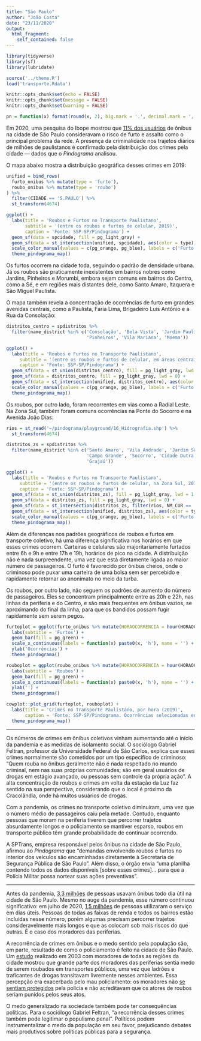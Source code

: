 ```yaml
---
title: "São Paulo"
author: "João Costa"
date: "23/11/2020"
output:
  html_fragment:
    self_contained: false
---
```


```r
library(tidyverse)
library(sf)
library(lubridate)

source('../theme.R')
load('transporte.Rdata')

knitr::opts_chunk$set(echo = FALSE)
knitr::opts_chunk$set(message = FALSE)
knitr::opts_chunk$set(warning = FALSE)

pn = function(x) format(round(x, 2), big.mark = '.', decimal.mark = ',', nsmall = 0, digits = 2)
```

Em 2020, uma pesquisa do Ibope mostrou que [11% dos
usuários](https://www.mobilize.org.br/midias/pesquisas/viver-em-sao-paulo-mobilidade-urbana-na-cidade.pdf)
de ônibus na cidade de São Paulo consideravam o risco de furto e assalto como o
principal problema da rede. A presença da criminalidade nos trajetos diários de
milhões de paulistanos é confirmado pela distribuição dos crimes pela cidade —
dados que o _Pindograma_ analisou.

O mapa abaixo mostra a distribuição geográfica desses crimes em 2019:

```r
unified = bind_rows(
  furto_onibus %>% mutate(type = 'furto'),
  roubo_onibus %>% mutate(type = 'roubo')
) %>%
  filter(CIDADE == 'S.PAULO') %>%
  st_transform(4674)

ggplot() +
  labs(title = 'Roubos e Furtos no Transporte Paulistano',
       subtitle = '(entre os roubos e furtos de celular, 2019)',
       caption = 'Fonte: SSP-SP/Pindograma') +
  geom_sf(data = spcidade, fill = pg_light_gray) +
  geom_sf(data = st_intersection(unified, spcidade), aes(color = type), size = .7) +
  scale_color_manual(values = c(pg_orange, pg_blue), labels = c('Furto', 'Roubo')) +
  theme_pindograma_map()
```

Os furtos ocorrem na cidade toda, seguindo o padrão de densidade urbana. Já os
roubos são praticamente inexistentes em bairros nobres como Jardins, Pinheiros e
Morumbi, embora sejam comuns em bairros do Centro, como a Sé, e em regiões mais
distantes dele, como Santo Amaro, Itaquera e São Miguel Paulista.

O mapa também revela a concentração de ocorrências de furto em grandes avenidas
centrais, como a Paulista, Faria Lima, Brigadeiro Luís Antônio e a Rua da
Consolação:

```r
distritos_centro = spdistritos %>%
  filter(name_district %in% c('Consolação', 'Bela Vista', 'Jardim Paulista',
                              'Pinheiros', 'Vila Mariana', 'Moema'))

ggplot() +
  labs(title = 'Roubos e Furtos no Transporte Paulistano',
     subtitle = '(entre os roubos e furtos de celular, em áreas centrais, 2019)',
     caption = 'Fonte: SSP-SP/Pindograma') +
  geom_sf(data = st_union(distritos_centro), fill = pg_light_gray, lwd = 1.3) +
  geom_sf(data = distritos_centro, fill = pg_light_gray, lwd = 0) +
  geom_sf(data = st_intersection(unified, distritos_centro), aes(color = type), size = .7) +
  scale_color_manual(values = c(pg_orange, pg_blue), labels = c('Furto', 'Roubo')) +
  theme_pindograma_map()
```

Os roubos, por outro lado, foram recorrentes em vias como a Radial Leste. Na
Zona Sul, também foram comuns ocorrências na Ponte do Socorro e na
Avenida João Dias:

```r
rios = st_read('~/pindograma/playground/16_Hidrografia.shp') %>%
  st_transform(4674)

distritos_zs = spdistritos %>%
  filter(name_district %in% c('Santo Amaro', 'Vila Andrade', 'Jardim São Luís',
                              'Campo Grande', 'Socorro', 'Cidade Dutra',
                              'Grajaú'))

ggplot() +
  labs(title = 'Roubos e Furtos no Transporte Paulistano',
     subtitle = '(entre os roubos e furtos de celular, na Zona Sul, 2019)',
     caption = 'Fonte: SSP-SP/Pindograma') +
  geom_sf(data = st_union(distritos_zs), fill = pg_light_gray, lwd = 1.3) +
  geom_sf(data = distritos_zs, fill = pg_light_gray, lwd = 0) +
  geom_sf(data = st_intersection(distritos_zs, filter(rios, NM_CUR == 'Rio Pinheiros')), color = pg_blue) +
  geom_sf(data = st_intersection(unified, distritos_zs), aes(color = type), size = .7) +
  scale_color_manual(values = c(pg_orange, pg_blue), labels = c('Furto', 'Roubo')) +
  theme_pindograma_map()
```

Além de diferenças nos padrões geográficos de roubos e furtos em transporte
coletivo, há uma diferença significativa nos horários em que esses crimes
ocorrem. Carteiras e celulares são majoritariamente furtados entre 6h e 9h e
entre 17h e 19h, horários de pico na cidade. A distribuição não é nada
surpreendente, uma vez que está diretamente ligada ao maior número de
passageiros. O furto é favorecido por ônibus cheios, onde o criminoso pode puxar
uma carteira de uma bolsa sem ser percebido e rapidamente retornar ao anonimato
no meio da turba.

Os roubos, por outro lado, não seguem os padrões de aumento do número de
passageiros. Eles se concentram principalmente entre as 20h e 22h, nas linhas
da periferia e do Centro, e são mais frequentes em ônibus vazios, se aproximando
do final da linha, para que os bandidos possam fugir rapidamente sem serem
pegos.

```r
furtoplot = ggplot(furto_onibus %>% mutate(HORAOCORRENCIA = hour(HORAOCORRENCIA)), aes(x = HORAOCORRENCIA)) +
  labs(subtitle = 'Furtos') +
  geom_bar(fill = pg_green) +
  scale_x_continuous(labels = function(x) paste0(x, 'h'), name = '') +
  ylab('Ocorrências') +
  theme_pindograma()

rouboplot = ggplot(roubo_onibus %>% mutate(HORAOCORRENCIA = hour(HORAOCORRENCIA)), aes(x = HORAOCORRENCIA)) +
  labs(subtitle = 'Roubos') +
  geom_bar(fill = pg_green) +
  scale_x_continuous(labels = function(x) paste0(x, 'h'), name = '') +
  ylab('') +
  theme_pindograma()

cowplot::plot_grid(furtoplot, rouboplot) +
  labs(title = 'Crimes no Transporte Paulistano, por hora (2019)',
       caption = 'Fonte: SSP-SP/Pindograma. Ocorrências selecionadas entre roubos e furtos de celular.') +
  theme_pindograma_map()
```

---

Os números de crimes em ônibus coletivos vinham aumentando até o início da
pandemia e as medidas de isolamento social. O sociólogo Gabriel Feltran,
professor da Universidade Federal de São Carlos, explica que esses crimes
normalmente são cometidos por um tipo específico de criminoso: "Quem rouba no
ônibus geralmente não é nada respeitado no mundo criminal, nem nas suas próprias
comunidades; são em geral usuários de drogas em estágio avançado, ou pessoas sem
controle da própria ação". A alta concentração de roubos e crimes em volta da
estação da Luz faz sentido na sua perspectiva, considerando que o local é
próximo da Cracolândia, onde há muitos usuários de drogas.

Com a pandemia, os crimes no transporte coletivo diminuíram, uma vez que o
número médio de passageiros caiu pela metade. Contudo, enquanto pessoas que moram
na periferia tiverem que percorrer trajetos absurdamente longos e o policiamento
se mantiver esparso, roubos em transporte público têm grande probabilidade de
continuar ocorrendo.

A SPTrans, empresa responsável pelos ônibus na cidade de São Paulo, afirmou ao
_Pindograma_ que "demandas envolvendo roubos e furtos no interior dos veículos
são encaminhadas diretamente à Secretaria de Segurança Pública de São Paulo".
Além disso, o órgão envia "uma planilha contendo todos os dados disponíveis
[sobre esses crimes]... para que a Polícia Militar possa nortear suas ações
preventivas".

---

Antes da pandemia, [3,3
milhões](https://diariodotransporte.com.br/2020/07/27/demanda-de-passageiros-nos-onibus-de-sao-paulo-tem-ultrapassado-a-15-milhao-de-pessoas-por-dia-util-desde-07-de-julho/)
de pessoas usavam ônibus todo dia útil na cidade de São Paulo. Mesmo no auge da
pandemia, esse número continuou significativo: em julho de 2020, [1,5
milhões](https://diariodotransporte.com.br/2020/07/27/demanda-de-passageiros-nos-onibus-de-sao-paulo-tem-ultrapassado-a-15-milhao-de-pessoas-por-dia-util-desde-07-de-julho/#:~:text=De%20acordo%20com%20dados%20oficias,fica%20abaixo%20de%20600%20mil.)
de pessoas utilizaram o serviço em dias úteis. Pessoas de todas as faixas de
renda e todos os bairros estão incluídas nesse número, porém algumas precisam
percorrer trajetos consideravelmente mais longos e que as colocam sob mais
riscos do que outras. É o caso dos moradores das periferias.

A recorrência de crimes em ônibus e o medo sentido pela população são, em parte,
resultado de como o policiamento é feito na cidade de São Paulo. Um
[estudo](https://nev.prp.usp.br/wp-content/uploads/2014/08/down040.pdf)
realizado em 2003 com moradores de todas as regiões da cidade mostrou que grande
parte dos moradores das periferias sentia medo de serem roubados em transportes
públicos, uma vez que ladrões e traficantes de drogas transitavam livremente
nesses ambientes. Essa percepção era exacerbada pelo mau policiamento: os
moradores não [se sentiam
protegidos](https://noticias.band.uol.com.br/borasp/videos/16737131/grajau-sofre-com-a-falta-de-policiamento)
pela polícia e não acreditavam que os atores de roubos seriam punidos pelos seus
atos.

O medo generalizado na sociedade também pode ter consequências políticas. Para o
sociólogo Gabriel Feltran, "a recorrência desses crimes também pode legitimar o
populismo penal". Políticos podem instrumentalizar o medo da população em seu
favor, prejudicando debates mais produtivos sobre políticas públicas para a
segurança.

